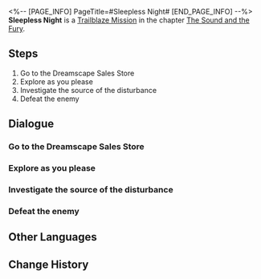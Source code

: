 <%-- [PAGE_INFO]
PageTitle=#Sleepless Night#
[END_PAGE_INFO] --%>
{{Stub|Dialogue, characters, and location(s)}}
{{Mission Infobox
|id            = 1030301
|title         = 
|image         = Mission Sleepless Night.png
|type          = Trailblaze
|event_name    = 
|chapter       = The Sound and the Fury
|requirements  = [[Trailblaze Mission]] ''[[The Youths Who Chase Dreams]]'' completed
|summary       = Within the Dreamscape, you had a peculiar encounter in the Dreamscape Sales Store and saved a girl named Firefly. In gratitude for your help, she offered to be your guide for the day.
|characters    = <!--characters that appear in this mission-->
|startLocation = <!--location as it intially appears on the mission screen-->
|world         = <!--i.e. Penacony-->
|area          = <!--i.e. A Child's Dream-->
|prev          = 
|next          = Tales from the Golden Age
|exp           = 300
|credits       = 30000
|stellarJade   = 
|other         = {{Card List|Traveler's Guide*3;Refined Aether*2;Lost Crystal*2;This Side of Paradise*1|delim=;}}
}}
'''Sleepless Night''' is a [[Trailblaze Mission]] in the chapter [[The Sound and the Fury]].

==Steps==
# Go to the Dreamscape Sales Store
# Explore as you please
# Investigate the source of the disturbance
# Defeat the enemy

<!--
==Gameplay Notes==

--><!--
==Trial Character==

-->
==Dialogue==
{{Stub Dialogue}}
{{Dialogue Start}}
:{{tx}}
{{Dialogue End}}

===Go to the Dreamscape Sales Store===
{{Mission Description|type=trailblaze|location=<!--to be added-->|update|Though the way you entered the dream was less than desirable, Sunday and Robin made sure you received the utmost care... Fine. That was what they should have done anyway.<br />Having refreshed your spirits, you and March 7th received a message recommending you head to the Dreamscape Sales Store... Perhaps you can consider this the first stop on your wondrous dream journey.}}
{{Dialogue Start}}
:{{tx}}
{{Dialogue End}}

===Explore as you please===
{{Mission Description|type=trailblaze|location=<!--to be added-->|update|Under the guidance of Dr. Edward, you were able to experience the most famous audiovisual feast Penacony had to offer &mdash; a dream bubble &mdash; A virtual-reality device created for the dream world that was more realistic than a purely technological product. You played the role of someone you suspected to be an Aeon named Akivili (or someone), who ended up in a dispute with Pom-Pom, finally earning the title of "Second-most terrible Nameless in the World."<br />It seems that there are many enjoyable experiences like these awaiting you in Penacony. Perhaps you should explore around for yourself.}}
{{Dialogue Start}}
:{{tx}}
{{Dialogue End}}

===Investigate the source of the disturbance===
{{Mission Description|type=trailblaze|location=<!--to be added-->|update|As you wander around the Oti Mall, you hear a disturbance coming from the direction of the station.<br />Go and check it out. The Nameless love getting involved in other people's business... No, more like you love helping people, after all!}}
{{Dialogue Start}}
:{{tx}}
{{Dialogue End}}

===Defeat the enemy===
{{Mission Description|type=trailblaze|location=<!--to be added-->|update|As you head to investigate the source of the disturbance, you discover a silver-haired young girl being chased and surrounded.<br />Can you turn a blind eye, or not? You decide to take up your bat and head into battle. You will teach these thugs a thing or two about how to behave.}}
{{Dialogue Start}}
:{{tx}}
{{Dialogue End}}

==Other Languages==
{{Other Languages
|en   = Sleepless Night
|zhs  = 无眠之夜
|zht  = 無眠之夜
|ja   = 眠りなき夜
|ko   = 잠 못 이루는 밤
|es   = Noche en vela
|fr   = Nuit sans sommeil
|ru   = Бессонная ночь
|th   = ค่ำคืนที่ไม่เคยหลับใหล
|vi   = Đêm Không Ngủ
|de   = Schlaflose Nacht
|id   = Malam yang Panjang
|pt   = Noite Insone
}}

==Change History==
{{Change History|2.0}}
